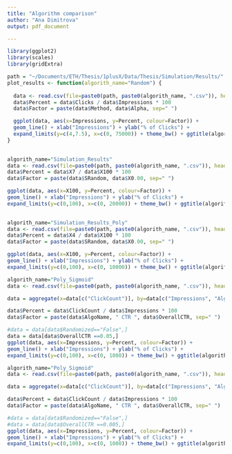 ```yaml
---
title: "Algorithm comparison"
author: "Ana Dimitrova"
output: pdf_document

---
```

 

```r
library(ggplot2)
library(scales)
library(gridExtra)

path = "~/Documents/ETH/Thesis/1plusX/Data/Thesis/Simulation/Results/"
plot_results <- function(algorith_name="Random") {
  
  data <- read.csv(file=paste0(path, paste0(algorith_name, ".csv")), header=TRUE, sep=",")
  data$Percent = data$Clicks / data$Impressions * 100
  data$Factor = paste(data$Method, data$Alpha, sep=" ")

  ggplot(data, aes(x=Impressions, y=Percent, colour=Factor)) + 
  geom_line() + xlab("Impressions") + ylab("% of Clicks") +
  expand_limits(y=c(4,7.5), x=c(0, 75000)) + theme_bw() + ggtitle(algorith_name)
}
  
```


```r
algorith_name="Simulation_Results"
data <- read.csv(file=paste0(path, paste0(algorith_name, ".csv")), header=TRUE, sep=",")
data$Percent = data$X7 / data$X100 * 100
data$Factor = paste(data$SRandom, data$X0.00, sep=" ")

ggplot(data, aes(x=X100, y=Percent, colour=Factor)) + 
geom_line() + xlab("Impressions") + ylab("% of Clicks") +
expand_limits(y=c(0,100), x=c(0, 20000)) + theme_bw() + ggtitle(algorith_name)
  
```

```r
algorith_name="Simulation_Results_Poly"
data <- read.csv(file=paste0(path, paste0(algorith_name, ".csv")), header=TRUE, sep=",")
data$Percent = data$X4 / data$X100 * 100
data$Factor = paste(data$SRandom, data$X0.00, sep=" ")

ggplot(data, aes(x=X100, y=Percent, colour=Factor)) + 
geom_line() + xlab("Impressions") + ylab("% of Clicks") +
expand_limits(y=c(0,100), x=c(0, 10000)) + theme_bw() + ggtitle(algorith_name)
```
```r
algorith_name="Poly_Sigmoid"
data <- read.csv(file=paste0(path, paste0(algorith_name, ".csv")), header=TRUE, sep=",")

data = aggregate(x=data[c("ClickCount")], by=data[c("Impressions", "AlgoName", "Alpha", "OverallCTR", "Randomized")], mean)

data$Percent = data$ClickCount / data$Impressions * 100
data$Factor = paste(data$AlgoName, " CTR ", data$OverallCTR, sep=" ")

#data = data[data$Randomized=="False",]
data = data[data$OverallCTR ==0.05,]
ggplot(data, aes(x=Impressions, y=Percent, colour=Factor)) + 
geom_line() + xlab("Impressions") + ylab("% of Clicks") +
expand_limits(y=c(0,100), x=c(0, 1000)) + theme_bw() + ggtitle(algorith_name)
```
```r
algorith_name="Poly_Sigmoid"
data <- read.csv(file=paste0(path, paste0(algorith_name, ".csv")), header=TRUE, sep=",")

data = aggregate(x=data[c("ClickCount")], by=data[c("Impressions", "AlgoName", "Alpha", "OverallCTR", "Randomized")], mean)

data$Percent = data$ClickCount / data$Impressions * 100
data$Factor = paste(data$AlgoName, " CTR ", data$OverallCTR, sep=" ")

#data = data[data$Randomized=="False",]
#data = data[data$OverallCTR ==0.005,]
ggplot(data, aes(x=Impressions, y=Percent, colour=Factor)) + 
geom_line() + xlab("Impressions") + ylab("% of Clicks") +
expand_limits(y=c(0,100), x=c(0, 1000)) + theme_bw() + ggtitle(algorith_name)
```
